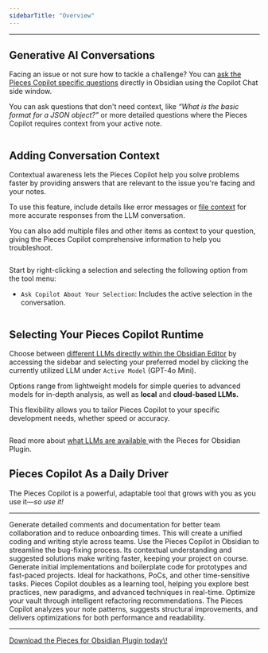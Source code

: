 ```yaml
---
sidebarTitle: "Overview"
---
```


---

## Generative AI Conversations

Facing an issue or not sure how to tackle a challenge? You can [ask the Pieces Copilot specific questions](https://docs.pieces.app/products/obsidian/copilot/chat) directly in Obsidian using the Copilot Chat side window.

You can ask questions that don't need context, like _“What is the basic format for a JSON object?”_ or more detailed questions where the Pieces Copilot requires context from your active note.

<img
  className="mx-auto"
/>

## Adding Conversation Context

Contextual awareness lets the Pieces Copilot help you solve problems faster by providing answers that are relevant to the issue you're facing and your notes.

To use this feature, include details like error messages or [file context](https://docs.pieces.app/products/obsidian/copilot#adding-conversation-context) for more accurate responses from the LLM conversation.

You can also add multiple files and other items as context to your question, giving the Pieces Copilot comprehensive information to help you troubleshoot.

<img
  className="mx-auto"
/>

Start by right-clicking a selection and selecting the following option from the tool menu:

- `Ask Copilot About Your Selection`: Includes the active selection in the conversation.

<img
  className="mx-auto"
/>

## Selecting Your Pieces Copilot Runtime

Choose between [different LLMs directly within the Obsidian Editor](https://docs.pieces.app/products/obsidian/copilot/llm-settings) by accessing the sidebar and selecting your preferred model by clicking the currently utilized LLM under `Active Model` (GPT-4o Mini).

Options range from lightweight models for simple queries to advanced models for in-depth analysis, as well as **local** and **cloud-based LLMs.**

This flexibility allows you to tailor Pieces Copilot to your specific development needs, whether speed or accuracy.

<img
  className="mx-auto"
/>

Read more about [what LLMs are available ](https://docs.pieces.app/products/obsidian/configuration#supported-llms)with the Pieces for Obsidian Plugin.

## Pieces Copilot As a Daily Driver

The Pieces Copilot is a powerful, adaptable tool that grows with you as you use it—_so use it\!_

---

<AccordionGroup>
  <Accordion title="Collaborative Coding Made Easy">
    Generate detailed comments and documentation for better team collaboration and to reduce onboarding times. This will create a unified coding and writing style across teams.
  </Accordion>
  <Accordion title="Troubleshoot and Resolve Bugs Swiftly">
    Use the Pieces Copilot in Obsidian to streamline the bug-fixing process. Its contextual understanding and suggested solutions make writing faster, keeping your project on course.
  </Accordion>
  <Accordion title="Quick Prototyping">
    Generate initial implementations and boilerplate code for prototypes and fast-paced projects. Ideal for hackathons, PoCs, and other time-sensitive tasks.
  </Accordion>
  <Accordion title="Skill Enhancement">
    Pieces Copilot doubles as a learning tool, helping you explore best practices, new paradigms, and advanced techniques in real-time.
  </Accordion>
  <Accordion title="Efficient Code Refactoring">
    Optimize your vault through intelligent refactoring recommendations. The Pieces Copilot analyzes your note patterns, suggests structural improvements, and delivers optimizations for both performance and readability.
  </Accordion>
</AccordionGroup>

---

<a target="_blank" href="https://obsidian.md/plugins?search=pieces-for-developers">
Download the Pieces for Obsidian Plugin today\!</a>